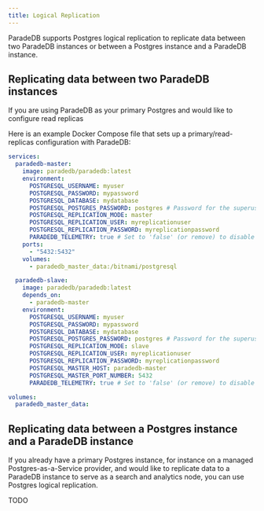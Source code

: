```yaml
---
title: Logical Replication
---
```


ParadeDB supports Postgres logical replication to replicate data between two ParadeDB instances or between a Postgres instance and a ParadeDB instance.

## Replicating data between two ParadeDB instances

If you are using ParadeDB as your primary Postgres and would like to configure read replicas

Here is an example Docker Compose file that sets up a primary/read-replicas configuration with ParadeDB:

```yaml
services:
  paradedb-master:
    image: paradedb/paradedb:latest
    environment:
      POSTGRESQL_USERNAME: myuser
      POSTGRESQL_PASSWORD: mypassword
      POSTGRESQL_DATABASE: mydatabase
      POSTGRESQL_POSTGRES_PASSWORD: postgres # Password for the superuser, required to install ParadeDB extensions
      POSTGRESQL_REPLICATION_MODE: master
      POSTGRESQL_REPLICATION_USER: myreplicationuser
      POSTGRESQL_REPLICATION_PASSWORD: myreplicationpassword
      PARADEDB_TELEMETRY: true # Set to 'false' (or remove) to disable anonymous telemetry
    ports:
      - "5432:5432"
    volumes:
      - paradedb_master_data:/bitnami/postgresql

  paradedb-slave:
    image: paradedb/paradedb:latest
    depends_on:
      - paradedb-master
    environment:
      POSTGRESQL_USERNAME: myuser
      POSTGRESQL_PASSWORD: mypassword
      POSTGRESQL_DATABASE: mydatabase
      POSTGRESQL_POSTGRES_PASSWORD: postgres # Password for the superuser, required to install ParadeDB extensions
      POSTGRESQL_REPLICATION_MODE: slave
      POSTGRESQL_REPLICATION_USER: myreplicationuser
      POSTGRESQL_REPLICATION_PASSWORD: myreplicationpassword
      POSTGRESQL_MASTER_HOST: paradedb-master
      POSTGRESQL_MASTER_PORT_NUMBER: 5432
      PARADEDB_TELEMETRY: true # Set to 'false' (or remove) to disable anonymous telemetry

volumes:
  paradedb_master_data:
```

## Replicating data between a Postgres instance and a ParadeDB instance

If you already have a primary Postgres instance, for instance on a managed Postgres-as-a-Service provider, and would like
to replicate data to a ParadeDB instance to serve as a search and analytics node, you can use Postgres logical replication.

TODO
